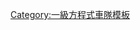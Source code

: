 <noinclude>
{{noteTA
|G1=F1
|1=zh-cn:乔丹; zh-hk:佐敦; zh-tw:喬丹
}}
</noinclude>
{{Navbox
| name       = 喬丹車隊
| title      = {{flagicon|Ireland}} [[喬丹車隊|{{color|black|喬丹車隊}}]]
| state      = {{{state|autocollapse}}}
| titlestyle = background:yellow; color:black; border:1px solid black;
| listclass  = hlist

| list1 = 
;創辦人
: [[埃迪·喬丹]]

;著名人員
: [[加里·安德森 (F1設計師)|加里·安德森]]
: [[迈克·加斯科因]]
: [[萨姆·迈克尔]]
: [[羅伯·斯梅德利]] 

;著名車手
: {{flagicon|France}} [[讓·阿萊西]]
: {{flagicon|Brazil}} [[魯本斯·巴里切羅]]
: {{flagicon|Italy}} [[安德烈·德·塞薩里斯]]
: {{flagicon|Italy}} [[詹卡洛·费斯切拉]]
: {{flagicon|Germany}} [[亨茨·赫拉德·弗倫岑]]
: {{flagicon|UK}} [[戴蒙·希爾]]
: {{flagicon|UK}} [[艾迪·厄文]]
: {{flagicon|Germany}} [[迈克尔·舒马赫]] 
: {{flagicon|Germany}} [[拉夫·舒馬赫]]
: {{flagicon|Italy}} [[雅诺·特鲁利]]

;[[一級方程式]]賽車
: [[喬丹191|191]]
: [[喬丹192|192]]
: [[喬丹193|193]]
: [[喬丹194|194]]
: [[喬丹195|195]]
: [[喬丹196|196]]
: [[喬丹197|197]]
: [[喬丹198|198]]
: [[喬丹199|199]]
: [[喬丹EJ10|EJ10]]
: [[喬丹EJ10|EJ10B]]
: [[喬丹EJ11|EJ11]]
: [[喬丹EJ12|EJ12]]
: [[喬丹EJ13|EJ13]]
: [[喬丹EJ14|EJ14]]
: [[喬丹 EJ15|EJ15]]
: [[喬丹EJ15|EJ15B]]
}}<noinclude>
{{collapsible option}}

[[Category:一級方程式車隊模板]]
</noinclude>